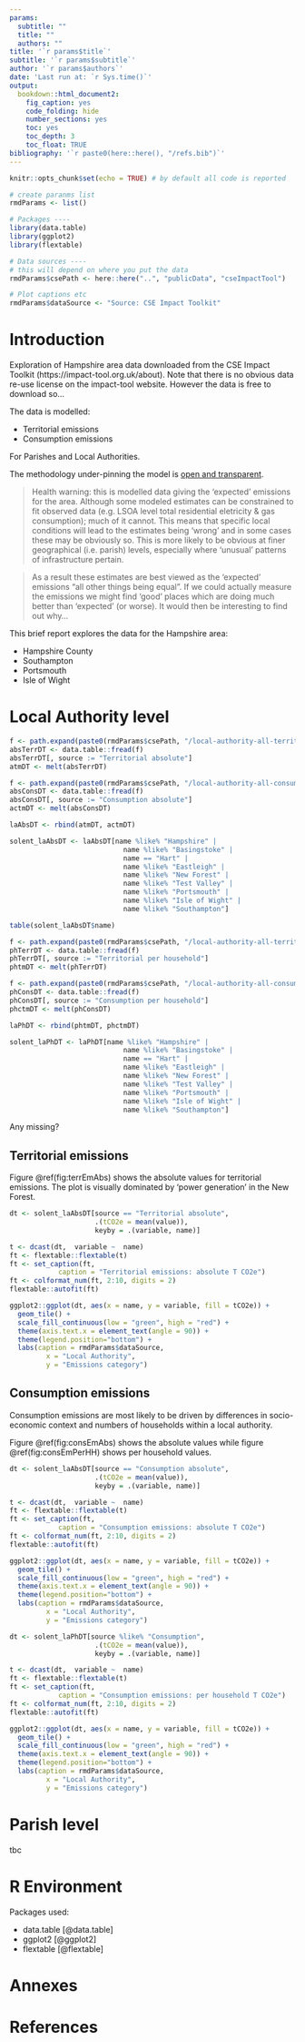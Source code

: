 ```yaml
---
params:
  subtitle: ""
  title: ""
  authors: ""
title: '`r params$title`'
subtitle: '`r params$subtitle`'
author: '`r params$authors`'
date: 'Last run at: `r Sys.time()`'
output: 
  bookdown::html_document2:
    fig_caption: yes
    code_folding: hide
    number_sections: yes
    toc: yes
    toc_depth: 3
    toc_float: TRUE
bibliography: '`r paste0(here::here(), "/refs.bib")`'
---
```


```r
knitr::opts_chunk$set(echo = TRUE) # by default all code is reported

# create paranms list
rmdParams <- list()

# Packages ----
library(data.table)
library(ggplot2)
library(flextable)

# Data sources ----
# this will depend on where you put the data
rmdParams$csePath <- here::here("..", "publicData", "cseImpactTool")

# Plot captions etc
rmdParams$dataSource <- "Source: CSE Impact Toolkit"
```

# Introduction

Exploration of Hampshire area data downloaded from the CSE Impact Toolkit (https://impact-tool.org.uk/about). Note that there is no obvious data re-use license on the impact-tool website. However the data is free to download so...

The data is modelled:

 * Territorial emissions
 * Consumption emissions
 
 For Parishes and Local Authorities.
 
The methodology under-pinning the model is [open and transparent](https://impact-tool.org.uk/methodology). 

> Health warning: this is modelled data giving the 'expected' emissions for the area. Although some modeled estimates can be constrained to fit observed data (e.g. LSOA level total residential eletricity & gas consumption); much of it cannot. This means that specific local conditions will lead to the estimates being 'wrong' and in some cases these may be obviously so. This is more likely to be obvious at finer geographical (i.e. parish) levels, especially where 'unusual' patterns of infrastructure pertain.

> As a result these estimates are best viewed as the 'expected' emissions "all other things being equal". If we could actually measure the emissions we might find 'good' places which are doing much better than 'expected' (or worse). It would then be interesting to find out why...

This brief report explores the data for the Hampshire area:

 * Hampshire County
 * Southampton
 * Portsmouth
 * Isle of Wight
 
# Local Authority level

```r
f <- path.expand(paste0(rmdParams$csePath, "/local-authority-all-territorial-absolute.csv.gz"))
absTerrDT <- data.table::fread(f)
absTerrDT[, source := "Territorial absolute"]
atmDT <- melt(absTerrDT)

f <- path.expand(paste0(rmdParams$csePath, "/local-authority-all-consumption-absolute.csv.gz"))
absConsDT <- data.table::fread(f)
absConsDT[, source := "Consumption absolute"]
actmDT <- melt(absConsDT)

laAbsDT <- rbind(atmDT, actmDT)

solent_laAbsDT <- laAbsDT[name %like% "Hampshire" |
                            name %like% "Basingstoke" |
                            name == "Hart" |
                            name %like% "Eastleigh" |
                            name %like% "New Forest" |
                            name %like% "Test Valley" |
                            name %like% "Portsmouth" |
                            name %like% "Isle of Wight" |
                            name %like% "Southampton"]

table(solent_laAbsDT$name)

f <- path.expand(paste0(rmdParams$csePath, "/local-authority-all-territorial-per-household.csv.gz"))
phTerrDT <- data.table::fread(f)
phTerrDT[, source := "Territorial per household"]
phtmDT <- melt(phTerrDT)

f <- path.expand(paste0(rmdParams$csePath, "/local-authority-all-consumption-per-household.csv.gz"))
phConsDT <- data.table::fread(f)
phConsDT[, source := "Consumption per household"]
phctmDT <- melt(phConsDT)

laPhDT <- rbind(phtmDT, phctmDT)

solent_laPhDT <- laPhDT[name %like% "Hampshire" |
                            name %like% "Basingstoke" |
                            name == "Hart" |
                            name %like% "Eastleigh" |
                            name %like% "New Forest" |
                            name %like% "Test Valley" |
                            name %like% "Portsmouth" |
                            name %like% "Isle of Wight" |
                            name %like% "Southampton"]
```

Any missing?

## Territorial emissions

Figure \@ref(fig:terrEmAbs) shows the absolute values for territorial emissions. The plot is visually dominated by 'power generation' in the New Forest.

```r
dt <- solent_laAbsDT[source == "Territorial absolute", 
                     .(tCO2e = mean(value)),
                     keyby = .(variable, name)] 

t <- dcast(dt,  variable ~  name)
ft <- flextable::flextable(t)
ft <- set_caption(ft,
            caption = "Territorial emissions: absolute T CO2e")
ft <- colformat_num(ft, 2:10, digits = 2)
flextable::autofit(ft)
```

```r
ggplot2::ggplot(dt, aes(x = name, y = variable, fill = tCO2e)) +
  geom_tile() +
  scale_fill_continuous(low = "green", high = "red") +
  theme(axis.text.x = element_text(angle = 90)) +
  theme(legend.position="bottom") +
  labs(caption = rmdParams$dataSource,
         x = "Local Authority",
         y = "Emissions category")
```

## Consumption emissions

Consumption emissions are most likely to be driven by differences in socio-economic context and numbers of households within a local authority.

Figure \@ref(fig:consEmAbs) shows the absolute values while figure \@ref(fig:consEmPerHH) shows per household values.

```r
dt <- solent_laAbsDT[source == "Consumption absolute", 
                     .(tCO2e = mean(value)),
                     keyby = .(variable, name)] 

t <- dcast(dt,  variable ~  name)
ft <- flextable::flextable(t)
ft <- set_caption(ft,
            caption = "Consumption emissions: absolute T CO2e")
ft <- colformat_num(ft, 2:10, digits = 2)
flextable::autofit(ft)
```

```r
ggplot2::ggplot(dt, aes(x = name, y = variable, fill = tCO2e)) +
  geom_tile() +
  scale_fill_continuous(low = "green", high = "red") +
  theme(axis.text.x = element_text(angle = 90)) +
  theme(legend.position="bottom") +
  labs(caption = rmdParams$dataSource,
         x = "Local Authority",
         y = "Emissions category")
```

```r
dt <- solent_laPhDT[source %like% "Consumption", 
                     .(tCO2e = mean(value)),
                     keyby = .(variable, name)] 

t <- dcast(dt,  variable ~  name)
ft <- flextable::flextable(t)
ft <- set_caption(ft,
            caption = "Consumption emissions: per household T CO2e")
ft <- colformat_num(ft, 2:10, digits = 2)
flextable::autofit(ft)

ggplot2::ggplot(dt, aes(x = name, y = variable, fill = tCO2e)) +
  geom_tile() +
  scale_fill_continuous(low = "green", high = "red") +
  theme(axis.text.x = element_text(angle = 90)) +
  theme(legend.position="bottom") +
  labs(caption = rmdParams$dataSource,
         x = "Local Authority",
         y = "Emissions category")
```


# Parish level

tbc

# R Environment

Packages used:

 * data.table [@data.table]
 * ggplot2 [@ggplot2]
 * flextable [@flextable]

# Annexes

# References
